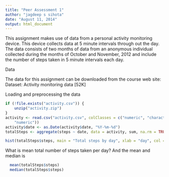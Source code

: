 ```yaml
---
title: "Peer Assessment 1"
author: "jagdeep s sihota"
date: "August 11, 2014"
output: html_document
---
```


This assignment makes use of data from a personal activity monitoring device. This device collects data at 5 minute intervals through out the day. The data consists of two months of data from an anonymous individual collected during the months of October and November, 2012 and include the number of steps taken in 5 minute intervals each day.

Data

The data for this assignment can be downloaded from the course web site:
Dataset: Activity monitoring data [52K]


Loading and preprocessing the data


```r
if (!file.exists("activity.csv")) {
    unzip("activity.zip")
}
activity <- read.csv("activity.csv", colClasses = c("numeric", "character", 
    "numeric"))
activity$date <- as.Date(activity$date, "%Y-%m-%d")
totalSteps <- aggregate(steps ~ date, data = activity, sum, na.rm = TRUE)

hist(totalSteps$steps, main = "Total steps by day", xlab = "day", col = "green")
```


What is mean total number of steps taken per day?
And the mean and median is
```r
  mean(totalSteps$steps)
  median(totalSteps$steps)
```



